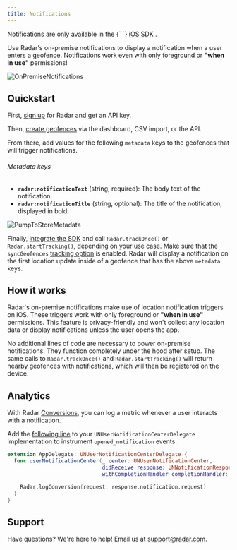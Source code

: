 ```yaml
---
title: Notifications
---
```



<Alert alertType="info">
  Notifications are only available in the {` `}
  <a href="/sdk/ios">iOS SDK</a>
  .
</Alert>

Use Radar's on-premise notifications to display a notification when a user enters a geofence. Notifications work even with only foreground or <b>"when in use"</b> permissions!

![OnPremiseNotifications](/img/notifications/on_premise_notifications.png)

## Quickstart

First, [sign up](https://radar.com/signup) for Radar and get an API key.

Then, [create geofences](/geofences#create-geofences) via the dashboard, CSV import, or the API.

From there, add values for the following `metadata` keys to the geofences that will trigger notifications.

###### Metadata keys
- **`radar:notificationText`** (string, required): The body text of the notification.
- **`radar:notificationTitle`** (string, optional): The title of the notification, displayed in bold.

![PumpToStoreMetadata](/img/notifications/pump_to_store_metadata.png)

Finally, [integrate the SDK](/documentation/sdk) and call `Radar.trackOnce()` or `Radar.startTracking()`, depending on your use case. Make sure that the `syncGeofences` [tracking option](/sdk/tracking#ios) is enabled. Radar will display a notification on the first location update inside of a geofence that has the above `metadata` keys.

## How it works

Radar's on-premise notifications make use of location notification triggers on iOS. These triggers work with only foreground or <b>"when in use"</b> permissions. This feature is privacy-friendly and won't collect any location data or display notifications unless the user opens the app.

No additional lines of code are necessary to power on-premise notifications. They function completely under the hood after setup. The same calls to `Radar.trackOnce()` and `Radar.startTracking()` will return nearby geofences with notifications, which will then be registered on the device.

## Analytics

With Radar [Conversions](/api#log-a-conversion), you can log a metric whenever a user interacts with a notification.

Add the [following line](https://github.com/radarlabs/radar-sdk-ios/blob/master/RadarSDK/Include/Radar.h#L558-L564) to your `UNUserNotificationCenterDelegate` implementation to instrument `opened_notification` events.

```swift
extension AppDelegate: UNUserNotificationCenterDelegate {
  func userNotificationCenter(_ center: UNUserNotificationCenter,
                              didReceive response: UNNotificationResponse,
                              withCompletionHandler completionHandler: @escaping () -> Void) {

    Radar.logConversion(request: response.notification.request)
  }
}
```

## Support

Have questions? We're here to help! Email us at [support@radar.com](mailto:support@radar.com).
